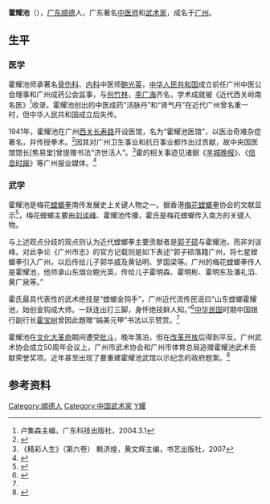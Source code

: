'''霍耀池'''（{{bd|1892年||1986年||catIdx=H霍}}），[[广东|广东]][[顺德|顺德]]人，广东著名[[中医师|中医师]]和[[武术家|武术家]]，成名于[[广州|广州]]。

== 生平 ==
=== 医学 ===
霍耀池师承著名[[骨伤科|骨伤科]]、[[内科|内科]]中医师[[鲍光英|鲍光英]]，[[中华人民共和国|中华人民共和国]]成立前任广州中医公会理事和广州成药公会监事，与[[何竹林|何竹林]]，[[李广海|李广海]]齐名，学术成就被《近代西关岭南名医》<ref>卢集森主编，广东科技出版社，2004.3.1</ref>收录。霍耀池创出的中医成药“活脉丹”和“肾气丹”在近代广州曾名重一时，但中华人民共和国成立后失传。

1941年，霍耀池在广州[[西关|西关]][[长寿路_(广州)|长寿路]]开设医馆，名为“霍耀池医馆”，以医治奇难杂症著名，并传授拳术。<ref>{{cite web|url=http://informationtimes.dayoo.com/html/2006-07/14/content_10235478.htm|title=有刀光剑影的霍医侠|date=2006-07-14|accessdate=2010-05-24|publisher=信息时报|deadurl=yes|archiveurl=https://web.archive.org/web/20160304065423/http://informationtimes.dayoo.com/html/2006-07/14/content_10235478.htm|archivedate=2016-03-04}}</ref>因其对广州卫生事业和抗日事业都作出过贡献，故中央国医馆馆长[焦易堂]曾提赠书法“济世活人”。<ref name="books">《精彩人生》（第六卷） 赖济煌，黄文辉主编，书艺出版社，2007</ref>霍的相关事迹见诸据《[[羊城晚报|羊城晚报]]》、《[[信息时报|信息时报]]》等广州报业媒体。<ref>{{cite web|url=http://www.ycwb.com/ycwb/2006-12/03/content_1303305.htm|title=水长流：济世郎中悬壶羊城——广州中医中药扫描|date=2006-12-03|accessdate=2010-05-24|publisher=羊城晚报|deadurl=yes|archiveurl=https://web.archive.org/web/20070704115103/http://ycwb.com/ycwb/2006-12/03/content_1303305.htm|archivedate=2007-07-04}}</ref>

=== 武学 ===
霍耀池是梅花[[螳螂拳|螳螂拳]]南传发展史上关键人物之一。据香港[[梅花螳螂拳|梅花螳螂拳]]协会的文献显示<ref>{{cite web|url=http://www.mantismartialart.com/plum.pdf|title=协会文献|accessdate=2010-05-24|publisher=香港梅花螳螂拳协会|deadurl=yes|archiveurl=https://web.archive.org/web/20090419092706/http://www.mantismartialart.com/plum.pdf|archivedate=2009-04-19}}</ref>，梅花螳螂主要由[[刘谈峰|刘谈峰]]、霍耀池传播，霍氏是梅花螳螂传入南方的关键人物。

与上述观点分歧的观点则认为近代螳螂拳主要贡献者是[[郭子硕|郭子硕]]与霍耀池，而非刘谈峰。对此争论《广州市志》的官方记载则是如下表述“郭子硕落籍广州，将七星螳螂拳引入广州，以后传给儿子郭华威及黄钻明、罗国梁等。广州的梅花螳螂拳传人是霍耀池，他师承山东烟台鲍光英，传给儿子霍明森、霍明彬、霍明东及潘礼滔、黄广泉等。”

霍氏最具代表性的武术绝技是“螳螂金钩手”，广州近代流传民谣曰“山东螳螂霍耀池，始创金钩成大师。一跃连出打三脚，身怀绝技鲜人知。”<ref>{{cite web|url=http://www.southcn.com/news/gdnews/nanyuedadi/200212170633.htm|title=西关老中医个个身怀绝技 曾创造无数医学奇迹|date=2002-12-17|accessdate=2010-05-24|work=信息时报|publisher=南方网|archive-date=2016-03-04|archive-url=https://web.archive.org/web/20160304195303/http://www.southcn.com/news/gdnews/nanyuedadi/200212170633.htm|dead-url=no}}</ref>[[中华民国|中华民国]]时期中国银行副行长[[霍宝树|霍宝树]]曾因此題赠“娟美元甲”书法以示赞赏。<ref name="books"/>

霍耀池在[[文化大革命|文化大革命]]期间遭受[[批斗|批斗]]，晚年落泊，但在[[改革开放|改革开放]]后得到平反。广州武术协会成立50周年会议上，广州市武术协会和广州市体育总局追赠霍耀池武术贡献荣誉奖项。近年甚至出现了要重建霍耀池武馆以示纪念的政府题案。<ref>{{cite web|url=http://www.gzzx.gov.cn/zhuanti/content.aspx?id=633361641075625000168|title=以仁威庙为切入点营造西关旅游商贸圈|date=2007-02-16|accessdate=2010-05-24|publisher=中国人民政治协商会议广州市委员会}}{{dead link|date=2018年5月 |bot=InternetArchiveBot |fix-attempted=yes }}</ref>

== 参考资料 ==
{{reflist|2}}

[[Category:順德人|Category:順德人]]
[[Category:中国武术家|Category:中国武术家]]
[[Category:霍姓|Y耀]]